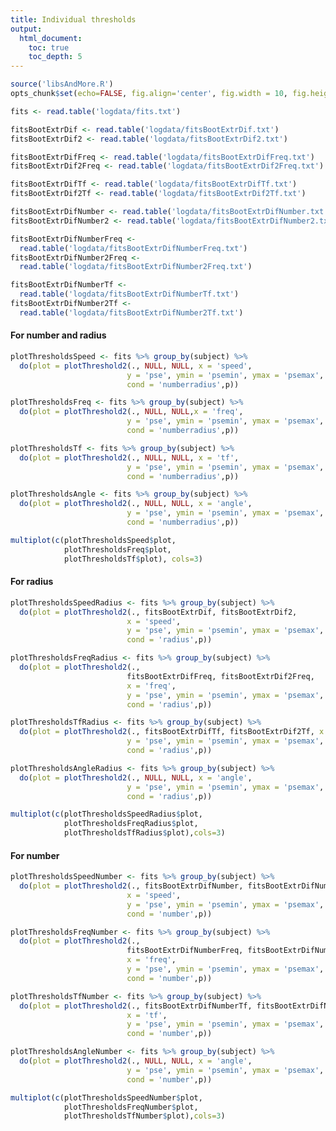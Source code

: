 ```yaml
---
title: Individual thresholds
output: 
  html_document:
    toc: true
    toc_depth: 5
---
```

```r
source('libsAndMore.R')
opts_chunk$set(echo=FALSE, fig.align='center', fig.width = 10, fig.height = 25)
```

```r
fits <- read.table('logdata/fits.txt')

fitsBootExtrDif <- read.table('logdata/fitsBootExtrDif.txt')
fitsBootExtrDif2 <- read.table('logdata/fitsBootExtrDif2.txt')

fitsBootExtrDifFreq <- read.table('logdata/fitsBootExtrDifFreq.txt')
fitsBootExtrDif2Freq <- read.table('logdata/fitsBootExtrDif2Freq.txt')

fitsBootExtrDifTf <- read.table('logdata/fitsBootExtrDifTf.txt')
fitsBootExtrDif2Tf <- read.table('logdata/fitsBootExtrDif2Tf.txt')

fitsBootExtrDifNumber <- read.table('logdata/fitsBootExtrDifNumber.txt')
fitsBootExtrDifNumber2 <- read.table('logdata/fitsBootExtrDifNumber2.txt')

fitsBootExtrDifNumberFreq <- 
  read.table('logdata/fitsBootExtrDifNumberFreq.txt')
fitsBootExtrDifNumber2Freq <- 
  read.table('logdata/fitsBootExtrDifNumber2Freq.txt')

fitsBootExtrDifNumberTf <- 
  read.table('logdata/fitsBootExtrDifNumberTf.txt')
fitsBootExtrDifNumber2Tf <- 
  read.table('logdata/fitsBootExtrDifNumber2Tf.txt')
```

#### For number and radius
```r
plotThresholdsSpeed <- fits %>% group_by(subject) %>% 
  do(plot = plotThreshold2(., NULL, NULL, x = 'speed', 
                          y = 'pse', ymin = 'psemin', ymax = 'psemax',
                          cond = 'numberradius',p))

plotThresholdsFreq <- fits %>% group_by(subject) %>% 
  do(plot = plotThreshold2(., NULL, NULL,x = 'freq', 
                          y = 'pse', ymin = 'psemin', ymax = 'psemax',
                          cond = 'numberradius',p))

plotThresholdsTf <- fits %>% group_by(subject) %>% 
  do(plot = plotThreshold2(., NULL, NULL, x = 'tf', 
                          y = 'pse', ymin = 'psemin', ymax = 'psemax',
                          cond = 'numberradius',p))

plotThresholdsAngle <- fits %>% group_by(subject) %>% 
  do(plot = plotThreshold2(., NULL, NULL, x = 'angle', 
                          y = 'pse', ymin = 'psemin', ymax = 'psemax',
                          cond = 'numberradius',p))

multiplot(c(plotThresholdsSpeed$plot,
            plotThresholdsFreq$plot,
            plotThresholdsTf$plot), cols=3)
```

#### For radius
```r
plotThresholdsSpeedRadius <- fits %>% group_by(subject) %>% 
  do(plot = plotThreshold2(., fitsBootExtrDif, fitsBootExtrDif2,
                          x = 'speed', 
                          y = 'pse', ymin = 'psemin', ymax = 'psemax',
                          cond = 'radius',p))

plotThresholdsFreqRadius <- fits %>% group_by(subject) %>% 
  do(plot = plotThreshold2(., 
                          fitsBootExtrDifFreq, fitsBootExtrDif2Freq, 
                          x = 'freq', 
                          y = 'pse', ymin = 'psemin', ymax = 'psemax',
                          cond = 'radius',p))

plotThresholdsTfRadius <- fits %>% group_by(subject) %>% 
  do(plot = plotThreshold2(., fitsBootExtrDifTf, fitsBootExtrDif2Tf, x = 'tf', 
                          y = 'pse', ymin = 'psemin', ymax = 'psemax',
                          cond = 'radius',p))

plotThresholdsAngleRadius <- fits %>% group_by(subject) %>% 
  do(plot = plotThreshold2(., NULL, NULL, x = 'angle', 
                          y = 'pse', ymin = 'psemin', ymax = 'psemax',
                          cond = 'radius',p))

multiplot(c(plotThresholdsSpeedRadius$plot,
            plotThresholdsFreqRadius$plot,
            plotThresholdsTfRadius$plot),cols=3)
```

#### For number 
```r
plotThresholdsSpeedNumber <- fits %>% group_by(subject) %>% 
  do(plot = plotThreshold2(., fitsBootExtrDifNumber, fitsBootExtrDifNumber2,
                          x = 'speed', 
                          y = 'pse', ymin = 'psemin', ymax = 'psemax',
                          cond = 'number',p))

plotThresholdsFreqNumber <- fits %>% group_by(subject) %>% 
  do(plot = plotThreshold2(., 
                          fitsBootExtrDifNumberFreq, fitsBootExtrDifNumber2Freq, 
                          x = 'freq', 
                          y = 'pse', ymin = 'psemin', ymax = 'psemax',
                          cond = 'number',p))

plotThresholdsTfNumber <- fits %>% group_by(subject) %>% 
  do(plot = plotThreshold2(., fitsBootExtrDifNumberTf, fitsBootExtrDifNumberTf, 
                          x = 'tf', 
                          y = 'pse', ymin = 'psemin', ymax = 'psemax',
                          cond = 'number',p))

plotThresholdsAngleNumber <- fits %>% group_by(subject) %>% 
  do(plot = plotThreshold2(., NULL, NULL, x = 'angle', 
                          y = 'pse', ymin = 'psemin', ymax = 'psemax',
                          cond = 'number',p))

multiplot(c(plotThresholdsSpeedNumber$plot,
            plotThresholdsFreqNumber$plot,
            plotThresholdsTfNumber$plot),cols=3)
```

